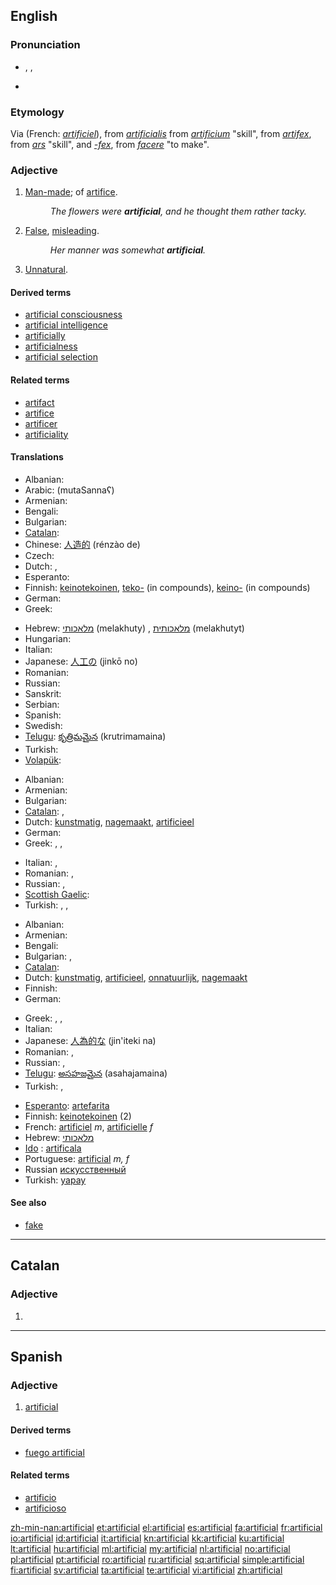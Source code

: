 ==English==
{{wikipedia|dab=artificial}}

===Pronunciation===
* {{enPR|ä(r)təfĭsh'əl}}, {{IPA|/ɑː(r)təˈfɪʃəl/}}, {{SAMPA|/A:(r)t@"fIS@l/}}
* {{audio|En-us-artificial.ogg|Audio (US)}}

===Etymology===
Via {{etyl|fro}} (French: ''[[artificiel]]''), from {{etyl|la}} ''[[artificialis]]'' from ''[[artificium]]'' "skill", from ''[[artifex]]'', from ''[[ars]]'' "skill", and ''[[-fex]]'', from ''[[facere]]'' "to make".

===Adjective===
{{en-adj}}

# [[man-made|Man-made]]; of [[artifice]].
#: ''The flowers were '''artificial''', and he thought them rather tacky.''
# [[false|False]], [[misleading]].
#: ''Her manner was somewhat '''artificial'''.''
# [[unnatural|Unnatural]].

====Derived terms====
* [[artificial consciousness]]
* [[artificial intelligence]]
* [[artificially]]
* [[artificialness]]
* [[artificial selection]]

====Related terms====
* [[artifact]]
* [[artifice]]
* [[artificer]]
* [[artificiality]]

====Translations====
{{trans-top|man-made}}
* Albanian: {{t+|sq|artificial|xs=Albanian}}
* Arabic: {{Arab|[[مُتَصَنَّع]]}} (mutaSannaʕ)
* Armenian: {{t-|hy|արհեստական|tr=arhestakan}}
* Bengali: {{t|bn|কৃত্রিম|tr=kritrim|sc=Beng}}
* Bulgarian: {{t|bg|изкуствен}}
* [[Catalan]]: {{t|ca|arificial}}
* Chinese: [[人造的]] (rénzào de)
* Czech: {{t-|cs|umělý|m}}
* Dutch: {{t+|nl|artificieel}}, {{t+|nl|kunstmatig}}
* Esperanto: {{t|eo|artefarita}}
* Finnish: [[keinotekoinen]], [[teko-]] (in compounds), [[keino-]] (in compounds)
* German: {{t+|de|künstlich}}
* Greek: {{t+|el|τεχνητός|m|tr=tekhnitós}}
{{trans-mid}}
* Hebrew: [[מלאכותי]] (melakhuty) {{m}}, [[מלאכותית]] (melakhutyt) {{f}}
* Hungarian: {{t|hu|mesterséges}}
* Italian: {{t+|it|artificiale}}
* Japanese: [[人工の]] (jinkō no)
* Romanian: {{t|ro|artificial|m|n}}
* Russian: {{t+|ru|искусственный|tr=iskússtv'ennyj}}
* Sanskrit: {{t|sa|कृत्रिम|tr=kritrima|sc=Deva}}
* Serbian: {{t-|sr|veštački}}
* Spanish: {{t+|es|artificial}}
* Swedish: {{t|sv|konstgjord}}
* [[Telugu]]: [[కృత్రిమమైన]] (krutrimamaina)
* Turkish: {{t+|tr|yapay}}
* [[Volapük]]: {{t|vo|mekavik}}
{{trans-bottom}}

{{trans-top|false, misleading}}
* Albanian: {{t+|sq|artificial|xs=Albanian}}
* Armenian: {{t-|hy|արհեստական|tr=arhestakan}}
* Bulgarian: {{t|bg|прикрит}}
* [[Catalan]]: {{t|ca|arificial}}, {{t|ca|fals}}
* Dutch: [[kunstmatig]], [[nagemaakt]], [[artificieel]]
* German: {{t+|de|künstlich}}
* Greek: {{t+|el|τεχνητός|m|tr=tekhnitós}}, {{t|el| επίπλαστος|m|tr=epíplastos}}, {{t|el|υποκριτικός|m|tr=ipokritikós}}
{{trans-mid}}
* Italian: {{t+|it|artificioso}}, {{t+|it|falso}}
* Romanian: {{t|ro|fals|m|n}}, {{t|ro|artificial|m|n}}
* Russian: {{t+|ru|искусственный|tr=iskússtv'ennyj}}, {{t|ru|притворный|tr=pritvórnyj}}
* [[Scottish Gaelic]]: {{t-|gd|breugach|xs=Scottish Gaelic}}
* Turkish: {{t+|tr|yapay}},  {{t+|tr|sahte}},  {{t|tr|yapmacık}}
{{trans-bottom}}

{{trans-top|unnatural}}
* Albanian: {{t+|sq|artificial|xs=Albanian}}
* Armenian: {{t-|hy|արհեստական|tr=arhestakan}}
* Bengali: {{t|bn|কৃত্রিম|tr=kritrim|sc=Beng}}
* Bulgarian: {{t|bg|неестествен}},  {{t+|bg|принуден}}
* [[Catalan]]: {{t|ca|arificial}}
* Dutch: [[kunstmatig]], [[artificieel]], [[onnatuurlijk]], [[nagemaakt]]
* Finnish: {{t-|fi|teennäinen}}
* German: {{t-|de|unnatürlich}}
{{trans-mid}}
* Greek: {{t+|el|τεχνητός|m|tr=tekhnitós}}, {{t|el|αφύσικος|m|tr=afísikos}}, {{t|el|προσποιητός|m|tr=prospi'itós}}
* Italian: {{t+|it|innaturale}}
* Japanese: [[人為的な]] (jin'iteki na)
* Romanian: {{t|ro|nenatural|m|n}}, {{t|ro|artificial|m|n}}
* Russian: {{t+|ru|искусственный|tr=iskússtv'ennyj}}, {{t|ru|ненатуральный|tr=n'enaturál'nyj}}
* [[Telugu]]: [[అసహజమైన]] (asahajamaina)
* Turkish: {{t+|tr|yapay}},  {{t|tr|yapmacık}}
{{trans-bottom}}

{{checktrans-top}}
* [[Esperanto]]: [[artefarita]]
* Finnish: [[keinotekoinen]] (2)
* French: [[artificiel]] ''m'', [[artificielle]] ''f''
* Hebrew: [[מלאכותי]]
* [[Ido]] : [[artificala]]
* Portuguese: [[artificial]] ''m, f''
* Russian [[искусственный]]
* Turkish: [[yapay]]
{{trans-bottom}}

====See also====
* [[fake]]

----

==Catalan==

===Adjective===
{{ca-adj|f=artificial|pl=artificials|fpl=artificials}}

# {{l|en|artificial}}

----

==Spanish==

===Adjective===
{{es-adj|pl=artificiales}}

# [[#English|artificial]]

====Derived terms====
* [[fuego artificial]]

====Related terms====
* [[artificio]]
* [[artificioso]]

[[zh-min-nan:artificial]]
[[et:artificial]]
[[el:artificial]]
[[es:artificial]]
[[fa:artificial]]
[[fr:artificial]]
[[io:artificial]]
[[id:artificial]]
[[it:artificial]]
[[kn:artificial]]
[[kk:artificial]]
[[ku:artificial]]
[[lt:artificial]]
[[hu:artificial]]
[[ml:artificial]]
[[my:artificial]]
[[nl:artificial]]
[[no:artificial]]
[[pl:artificial]]
[[pt:artificial]]
[[ro:artificial]]
[[ru:artificial]]
[[sq:artificial]]
[[simple:artificial]]
[[fi:artificial]]
[[sv:artificial]]
[[ta:artificial]]
[[te:artificial]]
[[vi:artificial]]
[[zh:artificial]]